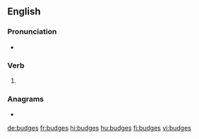 ==English==

===Pronunciation===
* {{IPA|/ˈbʌdʒɪz/|lang=en}}

===Verb===
{{head|en|verb form}}

# {{en-third-person singular of|budge}}

===Anagrams===
* {{l|en|debugs}}

[[de:budges]]
[[fr:budges]]
[[hi:budges]]
[[hu:budges]]
[[fi:budges]]
[[vi:budges]]